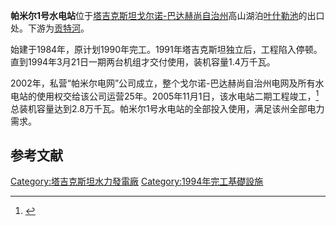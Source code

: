 '''帕米尔1号水电站'''位于[[塔吉克斯坦|塔吉克斯坦]][[戈尔诺-巴达赫尚自治州|戈尔诺-巴达赫尚自治州]]高山湖泊[[叶什勒池|叶什勒池]]的出口处。下游为[[贡特河|贡特河]]。

始建于1984年，原计划1990年完工。1991年塔吉克斯坦独立后，工程陷入停顿。直到1994年3月21日一期两台机组才交付使用，装机容量1.4万千瓦。

2002年，私营“帕米尔电网”公司成立，整个戈尔诺-巴达赫尚自治州电网及所有水电站的使用权交给该公司运营25年。2005年11月1日，该水电站二期工程竣工，<ref>{{Cite web |url=http://www.freshpower.cn/news/news_detail.asp?NewsId=16729 |title=“塔吉克帕米尔1号水电站按期建成并投入使用” |access-date=2014-10-02 |archive-url=https://web.archive.org/web/20141006115601/http://www.freshpower.cn/news/news_detail.asp?NewsId=16729 |archive-date=2014-10-06 |dead-url=yes }}</ref>总装机容量达到2.8万千瓦。帕米尔1号水电站的全部投入使用，满足该州全部电力需求。

==参考文献==
<references/>
{{coord|37|47|29|N|72|44|58|E|dim:50000|display=title}}
[[Category:塔吉克斯坦水力發電廠|Category:塔吉克斯坦水力發電廠]]
[[Category:1994年完工基礎設施|Category:1994年完工基礎設施]]
{{塔吉克斯坦小作品}}